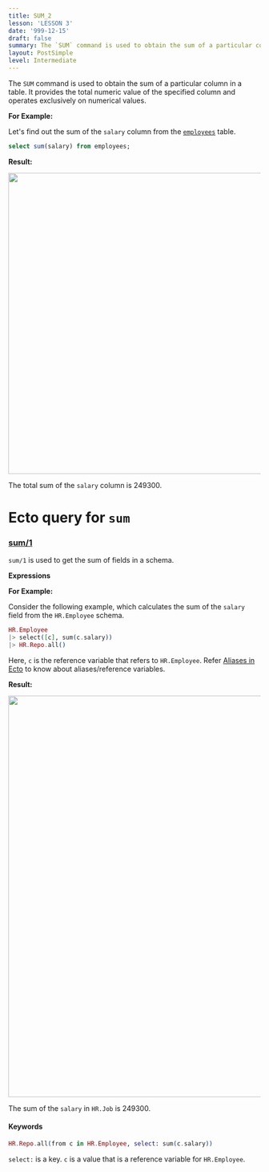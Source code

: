 ```yaml
---
title: SUM_2
lesson: 'LESSON 3'
date: '999-12-15'
draft: false
summary: The `SUM` command is used to obtain the sum of a particular column in a table. It provides the total numeric value of the specified column and operates exclusively on numerical values.
layout: PostSimple
level: Intermediate
---
```


The `SUM` command is used to obtain the sum of a particular column in a table. It provides the total numeric value of the specified column and operates exclusively on numerical values.

**For Example:**

Let's find out the sum of the `salary` column from the <a href="/blog/Introduction">`employees`</a> table.

```SQL
select sum(salary) from employees;
```

**Result:**

<img src="/static/images/Pastedimage20231116144548.png" width="600" />

The total sum of the `salary` column is 249300.

# Ecto query for `sum`

### [sum/1](https://hexdocs.pm/ecto/Ecto.Query.API.html#sum/1)

`sum/1` is used to get the sum of fields in a schema.

**Expressions**

**For Example:**

Consider the following example, which calculates the sum of the `salary` field from the `HR.Employee` schema.

```Elixir
HR.Employee
|> select([c], sum(c.salary))
|> HR.Repo.all()
```

Here, `c` is the reference variable that refers to `HR.Employee`. Refer <a href="/blog/Aliases in Ecto">Aliases in Ecto</a> to know about aliases/reference variables.

**Result:**

<img src="/static/images/Pastedimage20231116144804.png" width="800" />

The sum of the `salary` in `HR.Job` is 249300.

#### Keywords

```Elixir
HR.Repo.all(from c in HR.Employee, select: sum(c.salary))
```

`select:` is a key. `c` is a value that is a reference variable for `HR.Employee`.
